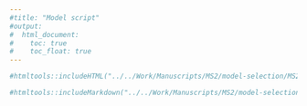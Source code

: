 ```yaml
---
#title: "Model script"
#output:
#  html_document:
#    toc: true
#    toc_float: true
---
```




```r
#htmltools::includeHTML("../../Work/Manuscripts/MS2/model-selection/MS2_model.html")

#htmltools::includeMarkdown("../../Work/Manuscripts/MS2/model-selection/model_selection.md")


```


